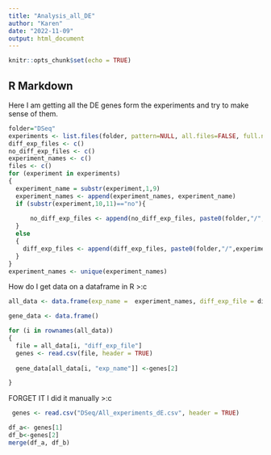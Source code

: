 ```yaml
---
title: "Analysis_all_DE"
author: "Karen"
date: "2022-11-09"
output: html_document
---
```


```r
knitr::opts_chunk$set(echo = TRUE)
```

## R Markdown

Here I am getting all the DE genes form the experiments and try to make sense of them. 

```r
folder="DSeq"
experiments <- list.files(folder, pattern=NULL, all.files=FALSE, full.names=FALSE)
diff_exp_files <- c()
no_diff_exp_files <- c()
experiment_names <- c()
files <- c()
for (experiment in experiments)
{
  experiment_name = substr(experiment,1,9)
  experiment_names <- append(experiment_names, experiment_name)
  if (substr(experiment,10,11)=="no"){
    
      no_diff_exp_files <- append(no_diff_exp_files, paste0(folder,"/",experiment))
  }
  else
  {
    diff_exp_files <- append(diff_exp_files, paste0(folder,"/",experiment))
  }
}
experiment_names <- unique(experiment_names)

```
How do I get data on a dataframe in R >:c

```r
all_data <- data.frame(exp_name =  experiment_names, diff_exp_file = diff_exp_files, no_diff_exp_file=no_diff_exp_files, diff_exp_genes=c(1,2,3), no_diff_exp_genes=c(1,2,3))

gene_data <- data.frame()

for (i in rownames(all_data))
{
  file = all_data[i, "diff_exp_file"]
  genes <- read.csv(file, header = TRUE)
 
  gene_data[all_data[i, "exp_name"]] <-genes[2]

}


```
FORGET IT I did it manually
\>:c



```r
 genes <- read.csv("DSeq/All_experiments_dE.csv", header = TRUE)

df_a<- genes[1]
df_b<-genes[2]
merge(df_a, df_b)

```







